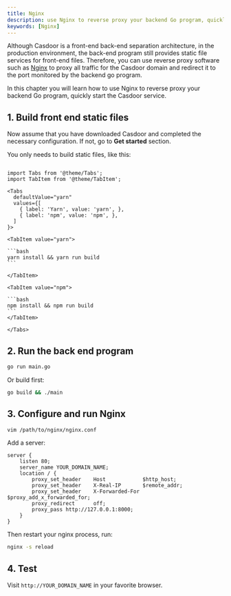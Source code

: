 ```yaml
---
title: Nginx
description: use Nginx to reverse proxy your backend Go program, quickly start the Casdoor service
keywords: [Nginx]
---
```


Although Casdoor is a front-end back-end separation architecture, in the production environment, the back-end program still provides static file services for front-end files. Therefore, you can use reverse proxy software such as [Nginx](https://www.nginx.com/) to proxy all traffic for the Casdoor domain and redirect it to the port monitored by the backend go program.

In this chapter you will learn how to use Nginx to reverse proxy your backend Go program, quickly start the Casdoor service.

## 1. Build front end static files

Now assume that you have downloaded Casdoor and completed the necessary configuration. If not, go to **Get started** section.

You only needs to build static files, like this:

````mdx-code-block

import Tabs from '@theme/Tabs';
import TabItem from '@theme/TabItem';

<Tabs
  defaultValue="yarn"
  values={[
    { label: 'Yarn', value: 'yarn', },
    { label: 'npm', value: 'npm', },
  ]
}>

<TabItem value="yarn">

```bash
yarn install && yarn run build
```

</TabItem>

<TabItem value="npm">

```bash
npm install && npm run build
```
</TabItem>

</Tabs>

````

## 2. Run the back end program

```sh
go run main.go
```

Or build first:

```sh
go build && ./main
```

## 3. Configure and run Nginx

```bash
vim /path/to/nginx/nginx.conf
```

Add a server:

```nginx
server {
    listen 80;
    server_name YOUR_DOMAIN_NAME;
    location / {
        proxy_set_header    Host            $http_host;
        proxy_set_header    X-Real-IP       $remote_addr;
        proxy_set_header    X-Forwarded-For $proxy_add_x_forwarded_for;
        proxy_redirect      off;
        proxy_pass http://127.0.0.1:8000;
    }
}
```

Then restart your nginx process, run:

```bash
nginx -s reload
```

## 4. Test

Visit `http://YOUR_DOMAIN_NAME` in your favorite browser.
